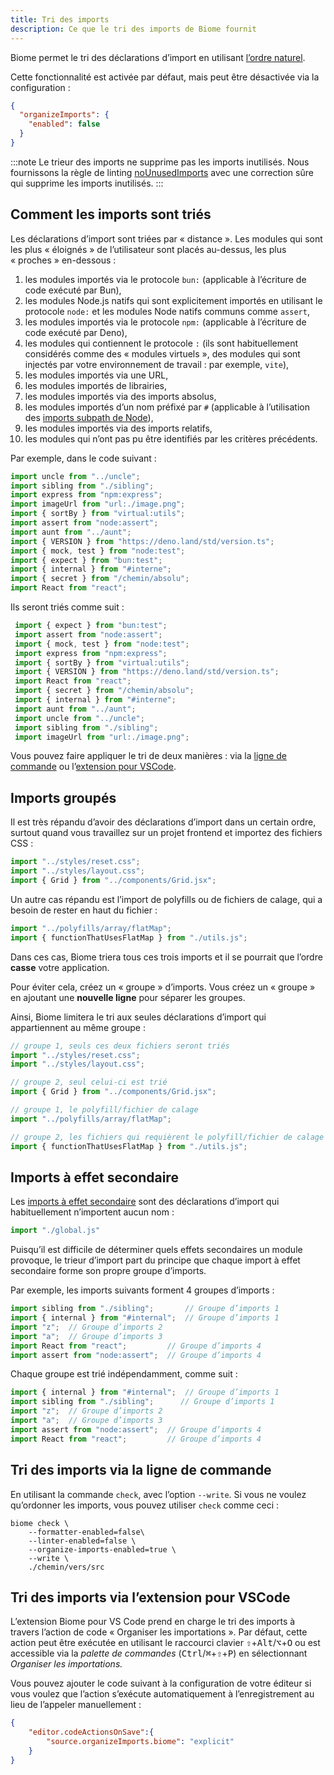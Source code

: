 ```yaml
---
title: Tri des imports
description: Ce que le tri des imports de Biome fournit
---
```


Biome permet le tri des déclarations d’import en utilisant [l’ordre naturel](https://en.wikipedia.org/wiki/Natural_sort_order).

Cette fonctionnalité est activée par défaut, mais peut être désactivée via la configuration&nbsp;:

```json title="biome.json"
{
  "organizeImports": {
    "enabled": false
  }
}
```

:::note
Le trieur des imports ne supprime pas les imports inutilisés.
Nous fournissons la règle de linting [noUnusedImports](/linter/rules/no-unused-imports/) avec une correction sûre qui supprime les imports inutilisés.
:::

## Comment les imports sont triés

Les déclarations d’import sont triées par «&nbsp;distance&nbsp;». Les modules qui sont les plus «&nbsp;éloignés&nbsp;» de l’utilisateur sont placés au-dessus, les plus «&nbsp;proches&nbsp;» en-dessous&nbsp;:

1. les modules importés via le protocole `bun:` (applicable à l’écriture de code exécuté par Bun),
1. les modules Node.js natifs qui sont explicitement importés en utilisant le protocole `node:` et les modules Node natifs communs comme `assert`,
1. les modules importés via le protocole `npm:` (applicable à l’écriture de code exécuté par Deno),
1. les modules qui contiennent le protocole `:` (ils sont habituellement considérés comme des «&nbsp;modules virtuels&nbsp;», des modules qui sont injectés par votre environnement de travail&nbsp;: par exemple, `vite`),
1. les modules importés via une URL,
1. les modules importés de librairies,
1. les modules importés via des imports absolus,
1. les modules importés d’un nom préfixé par `#` (applicable à l’utilisation des [imports subpath de Node](https://nodejs.org/api/packages.html#subpath-imports)),
1. les modules importés via des imports relatifs,
1. les modules qui n’ont pas pu être identifiés par les critères précédents.

Par exemple, dans le code suivant&nbsp;:

```ts title="example.ts"
import uncle from "../uncle";
import sibling from "./sibling";
import express from "npm:express";
import imageUrl from "url:./image.png";
import { sortBy } from "virtual:utils";
import assert from "node:assert";
import aunt from "../aunt";
import { VERSION } from "https://deno.land/std/version.ts";
import { mock, test } from "node:test";
import { expect } from "bun:test";
import { internal } from "#interne";
import { secret } from "/chemin/absolu";
import React from "react";
```

Ils seront triés comme suit&nbsp;:

```ts title="example.ts"
 import { expect } from "bun:test";
 import assert from "node:assert";
 import { mock, test } from "node:test";
 import express from "npm:express";
 import { sortBy } from "virtual:utils";
 import { VERSION } from "https://deno.land/std/version.ts";
 import React from "react";
 import { secret } from "/chemin/absolu";
 import { internal } from "#interne";
 import aunt from "../aunt";
 import uncle from "../uncle";
 import sibling from "./sibling";
 import imageUrl from "url:./image.png";
```

Vous pouvez faire appliquer le tri de deux manières&nbsp;: via la [ligne de commande](#tri-des-imports-via-la-ligne-de-commande) ou l’[extension pour VSCode](#tri-des-imports-via-lextension-pour-vscode).

## Imports groupés

Il est très répandu d’avoir des déclarations d’import dans un certain ordre, surtout quand vous travaillez sur un projet frontend et importez des fichiers CSS&nbsp;:

```js title="example.js"
import "../styles/reset.css";
import "../styles/layout.css";
import { Grid } from "../components/Grid.jsx";
```

Un autre cas répandu est l’import de polyfills ou de fichiers de calage, qui a besoin de rester en haut du fichier&nbsp;:

```js title="example.js"
import "../polyfills/array/flatMap";
import { functionThatUsesFlatMap } from "./utils.js";
```

Dans ces cas, Biome triera tous ces trois imports et il se pourrait que l’ordre **casse** votre application.

Pour éviter cela, créez un «&nbsp;groupe&nbsp;» d’imports. Vous créez un «&nbsp;groupe&nbsp;» en ajoutant une **nouvelle ligne** pour séparer les groupes.

Ainsi, Biome limitera le tri aux seules déclarations d’import qui appartiennent au même groupe&nbsp;:

```js title="example.js"
// groupe 1, seuls ces deux fichiers seront triés
import "../styles/reset.css";
import "../styles/layout.css";

// groupe 2, seul celui-ci est trié
import { Grid } from "../components/Grid.jsx";
```

```js title="example.js"
// groupe 1, le polyfill/fichier de calage
import "../polyfills/array/flatMap";

// groupe 2, les fichiers qui requièrent le polyfill/fichier de calage
import { functionThatUsesFlatMap } from "./utils.js";
```

## Imports à effet secondaire

Les [imports à effet secondaire](https://developer.mozilla.org/en-US/docs/Web/JavaScript/Reference/Statements/import#forms_of_import_declarations) sont des déclarations d’import qui habituellement n’importent aucun nom&nbsp;:

```js
import "./global.js"
```

Puisqu’il est difficile de déterminer quels effets secondaires un module provoque, le trieur d’import part du principe que chaque import à effet secondaire forme son propre groupe d’imports.

Par exemple, les imports suivants forment 4 groupes d’imports&nbsp;:

```js name="file.js"
import sibling from "./sibling";       // Groupe d’imports 1
import { internal } from "#internal";  // Groupe d’imports 1
import "z";  // Groupe d’imports 2
import "a";  // Groupe d’imports 3
import React from "react";         // Groupe d’imports 4
import assert from "node:assert";  // Groupe d’imports 4
```

Chaque groupe est trié indépendamment, comme suit&nbsp;:

```js name="file.js"
import { internal } from "#internal";  // Groupe d’imports 1
import sibling from "./sibling";      // Groupe d’imports 1
import "z";  // Groupe d’imports 2
import "a";  // Groupe d’imports 3
import assert from "node:assert";  // Groupe d’imports 4
import React from "react";         // Groupe d’imports 4
```

## Tri des imports via la ligne de commande

En utilisant la commande `check`, avec l’option `--write`. Si vous ne voulez qu’ordonner les imports, vous pouvez utiliser `check` comme ceci&nbsp;:

```shell
biome check \
    --formatter-enabled=false\
    --linter-enabled=false \
    --organize-imports-enabled=true \
    --write \
    ./chemin/vers/src
```

## Tri des imports via l’extension pour VSCode

L’extension Biome pour VS Code prend en charge le tri des imports à travers l’action de code «&nbsp;Organiser les importations&nbsp;».
Par défaut, cette action peut être exécutée en utilisant le raccourci clavier <kbd title="Majuscule">⇧</kbd>+<kbd>Alt</kbd>/<kbd title="Option">⌥</kbd>+<kbd>O</kbd> ou est accessible via la _palette de commandes_ (<kbd>Ctrl</kbd>/<kbd title="Pomme">⌘</kbd>+<kbd title="Majuscule">⇧</kbd>+<kbd>P</kbd>) en sélectionnant _Organiser les importations._

Vous pouvez ajouter le code suivant à la configuration de votre éditeur si vous voulez que l’action s’exécute automatiquement à l’enregistrement au lieu de l’appeler manuellement&nbsp;:

```json title="settings.json"
{
	"editor.codeActionsOnSave":{
		"source.organizeImports.biome": "explicit"
	}
}
```
